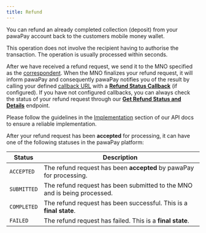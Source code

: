 ```yaml
---
title: Refund
---
```


You can refund an already completed collection (deposit) from your pawaPay account back to the customers mobile money wallet. 

This operation does not involve the recipient having to authorise the transaction. The operation is usually processed within seconds.

After we have received a refund request, we send it to the MNO specified as the [correspondent](#section/Using-the-API/Correspondents). 
When the MNO finalizes your refund request, it will inform pawaPay and consequently pawaPay notifies you of the result by calling your defined [callback URL](#section/Using-the-API/Callback-URLs) with a **[Refund Status Callback](/#operation/refundWebhook)** (if configured). 
If you have not configured callbacks, you can always check the status of your refund request through our **[Get Refund Status and Details](/#operation/getRefund)** endpoint. 

<Info>Please follow the guidelines in the [Implementation](#section/Implementation) section of our API docs to ensure a reliable implementation.</Info>

After your refund request has been **accepted** for processing, it can have one of the following statuses in the pawaPay platform:

Status | Description
-------|------------
`ACCEPTED` | The refund request has been **accepted** by pawaPay for processing.
`SUBMITTED` | The refund request has been submitted to the MNO and is being processed.
`COMPLETED` | The refund request has been successful. This is a **final state**.
`FAILED` | The refund request has failed. This is a **final state**. 